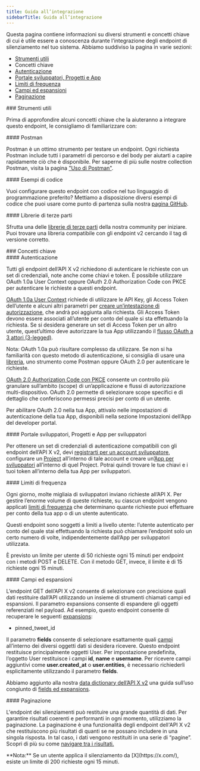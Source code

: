 ```yaml
---
title: Guida all’integrazione
sidebarTitle: Guida all’integrazione
---
```



Questa pagina contiene informazioni su diversi strumenti e concetti chiave di cui è utile essere a conoscenza durante l’integrazione degli endpoint di silenziamento nel tuo sistema. Abbiamo suddiviso la pagina in varie sezioni:

- [Strumenti utili](#helpful)
- Concetti chiave
- [Autenticazione](#authentication)
- [Portale sviluppatori, Progetti e App](#portal)
- [Limiti di frequenza](#limits)
- [Campi ed espansioni](#fields)
- [Paginazione](#pagination)

<div id="helpful-tools">
  ### Strumenti utili
</div>

Prima di approfondire alcuni concetti chiave che la aiuteranno a integrare questo endpoint, le consigliamo di familiarizzare con:

<div id="postman">
  #### Postman
</div>

Postman è un ottimo strumento per testare un endpoint. Ogni richiesta Postman include tutti i parametri di percorso e del body per aiutarti a capire rapidamente ciò che è disponibile. Per saperne di più sulle nostre collection Postman, visita la pagina ["Uso di Postman"](/it/tutorials/postman-getting-started). 

<div id="code-samples">
  #### Esempi di codice
</div>

Vuoi configurare questo endpoint con codice nel tuo linguaggio di programmazione preferito? Mettiamo a disposizione diversi esempi di codice che puoi usare come punto di partenza sulla nostra [pagina GitHub](https://github.com/xdevplatform/Twitter-API-v2-sample-code).

<div id="third-party-libraries">
  #### Librerie di terze parti
</div>

Sfrutta una delle [librerie di terze parti](/it/x-api/tools-and-libraries/overview) della nostra community per iniziare. Puoi trovare una libreria compatibile con gli endpoint v2 cercando il tag di versione corretto.

<div id="key-concepts">
  ### Concetti chiave
</div>

<div id="authentication">
  #### Autenticazione
</div>

Tutti gli endpoint dell’API X v2 richiedono di autenticare le richieste con un set di credenziali, note anche come chiavi e token. È possibile utilizzare OAuth 1.0a User Context oppure OAuth 2.0 Authorization Code con PKCE per autenticare le richieste a questi endpoint.

[OAuth 1.0a User Context](/it/resources/fundamentals/authentication) richiede di utilizzare le API Key, gli Access Token dell’utente e alcuni altri parametri per [creare un’intestazione di autorizzazione](/it/resources/fundamentals/authentication#authorizing-a-request), che andrà poi aggiunta alla richiesta. Gli Access Token devono essere associati all’utente per conto del quale si sta effettuando la richiesta. Se si desidera generare un set di Access Token per un altro utente, quest’ultimo deve autorizzare la tua App utilizzando il [flusso OAuth a 3 attori (3-legged)](https://developer-staging.x.com/resources/fundamentals/authentication/obtaining-user-access-tokens).

Nota: OAuth 1.0a può risultare complesso da utilizzare. Se non si ha familiarità con questo metodo di autenticazione, si consiglia di usare una [libreria](/it/x-api/tools-and-libraries/overview), uno strumento come Postman oppure OAuth 2.0 per autenticare le richieste.

[OAuth 2.0 Authorization Code con PKCE](/it/resources/fundamentals/authentication#oauth-2-0-authorization-code-flow-with-pkce-2) consente un controllo più granulare sull’ambito (scope) di un’applicazione e flussi di autorizzazione multi-dispositivo. OAuth 2.0 permette di selezionare scope specifici e di dettaglio che conferiscono permessi precisi per conto di un utente.

Per abilitare OAuth 2.0 nella tua App, attivalo nelle impostazioni di autenticazione della tua App, disponibili nella sezione Impostazioni dell’App del developer portal.

<div id="developer-portal-projects-and-developer-apps">
  #### Portale sviluppatori, Progetti e App per sviluppatori
</div>

Per ottenere un set di credenziali di autenticazione compatibili con gli endpoint dell’API X v2, devi [registrarti per un account sviluppatore](https://developer.x.com/en/portal/petition/essential/basic-info), configurare un [Project](/it/resources/fundamentals/projects) all’interno di tale account e creare un’[App per sviluppatori](/it/resources/fundamentals/developer-apps) all’interno di quel Project. Potrai quindi trovare le tue chiavi e i tuoi token all’interno della tua App per sviluppatori.
 

<div id="rate-limits">
  #### Limiti di frequenza
</div>

Ogni giorno, molte migliaia di sviluppatori inviano richieste all’API X. Per gestire l’enorme volume di queste richieste, su ciascun endpoint vengono applicati [limiti di frequenza](/it/x-api/fundamentals/rate-limits) che determinano quante richieste puoi effettuare per conto della tua app o di un utente autenticato.

Questi endpoint sono soggetti a limiti a livello utente: l’utente autenticato per conto del quale stai effettuando la richiesta può chiamare l’endpoint solo un certo numero di volte, indipendentemente dall’App per sviluppatori utilizzata.

È previsto un limite per utente di 50 richieste ogni 15 minuti per endpoint con i metodi POST e DELETE. Con il metodo GET, invece, il limite è di 15 richieste ogni 15 minuti.
 

<div id="fields-and-expansions">
  #### Campi ed espansioni
</div>

L’endpoint GET dell’API X v2 consente di selezionare con precisione quali dati restituire dall’API utilizzando un insieme di strumenti chiamati campi ed espansioni. Il parametro expansions consente di espandere gli oggetti referenziati nel payload. Ad esempio, questo endpoint consente di recuperare le seguenti [expansions](/it/x-api/fundamentals/expansions):

- pinned\_tweet\_id

Il parametro **fields** consente di selezionare esattamente quali [campi](/it/x-api/fundamentals/fields) all’interno dei diversi oggetti dati si desidera ricevere. Questo endpoint restituisce principalmente oggetti User. Per impostazione predefinita, l’oggetto User restituisce i campi **id**, **name** e **username**. Per ricevere campi aggiuntivi come **user.created\_at** o **user.entities**, è necessario richiederli esplicitamente utilizzando il parametro **fields**.

Abbiamo aggiunto alla nostra [data dictionary dell’API X v2](/it/x-api/fundamentals/data-dictionary) una guida sull’uso congiunto di [fields ed expansions](/it/x-api/fundamentals/data-dictionary#how-to-use-fields-and-expansions).

<div id="pagination">
  #### Paginazione
</div>

L'endpoint dei silenziamenti può restituire una grande quantità di dati. Per garantire risultati coerenti e performanti in ogni momento, utilizziamo la paginazione. La paginazione è una funzionalità degli endpoint dell'API X v2 che restituiscono più risultati di quanti se ne possano includere in una singola risposta. In tal caso, i dati vengono restituiti in una serie di “pagine”. Scopri di più su come [navigare tra i risultati.](/it/x-api/fundamentals/pagination)

<Note>
  **Nota:** Se un utente applica il silenziamento da [X](https://x.com/), esiste un limite di 200 richieste ogni 15 minuti.
</Note>